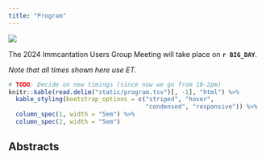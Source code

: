 ```yaml
---
title: "Program"
---
```


<img src='static/immcantation-circle.png' style="max-width: 10rem; float:left;">

</br>

The 2024 Immcantation Users Group Meeting will take place on **`r BIG_DAY`**. 

*Note that all times shown here use ET.*

```r
# TODO: Decide on new timings (since now we go from 10-2pm)
knitr::kable(read.delim("static/program.tsv")[, -1], "html") %>%
  kable_styling(bootstrap_options = c("striped", "hover",
                                      "condensed", "responsive")) %>%
  column_spec(1, width = "5em") %>%
  column_spec(2, width = "5em")
```

## Abstracts
